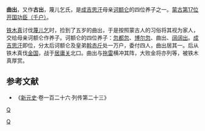 {{for|元仁宗时的丞相曲出|曲樞}}
'''曲出'''，又作'''古出'''，蔑儿乞氏，是[[成吉思汗|成吉思汗]]母亲[[诃额仑|诃额仑]]的四位养子之一。[[蒙古帝国开国功臣列表|蒙古第17位开国功臣（千户）]]。

[[铁木真|铁木真]]讨伐[[蔑儿乞|蔑儿乞]]时，捡到了五岁的曲出，于是按照蒙古人的习俗将其视为家人，交给母亲诃额仑作养子。诃额仑的四位养子：[[失吉忽圖忽|忽都忽]]、[[博尔忽|博尔忽]]、曲出、[[闊闊出_(泰兀特氏)|阔阔出]]。[[成吉思汗|成吉思汗]]即位，分太后诃额仑及皇弟[[斡赤斤|斡赤斤]]处一万户，委付四人，曲出居其一。后从铁木真伐[[金国|金国]]，战于[[居庸关|居庸关]]北口。曲出与[[拖雷|拖雷]]横冲其阵，大败金将亦列等，被铁木真厚赏。
==参考文献==
* 《[[新元史|新元史]]·卷一百二十六·列传第二十三》
[[分类:蒙古帝国军事人物|Q]]
[[Category:蒙古帝国政治人物|Q]]